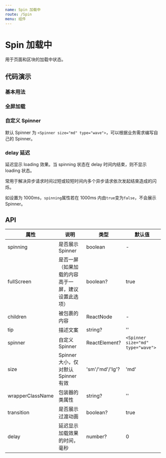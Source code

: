 ```yaml
---
name: Spin 加载中
route: /Spin
menu: 组件
---
```






# Spin 加载中

用于页面和区块的加载中状态。

## 代码演示

### 基本用法

<CodeBox code={BasicDemoCode}>
  <BasicDemo></BasicDemo>
</CodeBox>

### 全屏加载

<CodeBox code={FullDemoCode} title="全屏加载" desc="全局loading时使用">
  <FullDemo></FullDemo>
</CodeBox>

### 自定义 Spinner

默认 Spinner 为 `<Spinner size="md" type="wave">`，可以根据业务需求编写自己的 Spinner。

<CodeBox code={CustomizeDemoCode} title="更换Spinner">
  <CustomizeDemo></CustomizeDemo>
</CodeBox>

### delay 延迟

延迟显示 loading 效果。当 spinning 状态在 delay 时间内结束，则不显示 loading 状态。

常用于解决异步请求时间过短或较短时间内多个异步请求依次发起结束造成的闪烁。

如设置为 1000ms，`spinning`属性若在 1000ms 内由`true`变为`false`，不会展示 Spinner。

## API

| 属性             | 说明                                               | 类型            | 默认值                            |
| ---------------- | -------------------------------------------------- | --------------- | --------------------------------- |
| spinning         | 是否展示 Spinner                                   | boolean         | -                                 |
| fullScreen       | 是否一屏（如果加载的内容高于一屏，建议设置此选项） | boolean?        | true                              |
| children         | 被包裹的内容                                       | ReactNode       | -                                 |
| tip              | 描述文案                                           | string?         | ''                                |
| spinner          | 自定义 Spinner                                     | ReactElement?   | `<Spinner size="md" type="wave">` |
| size             | Spinner 大小，仅对默认 Spinner 有效                | 'sm'/'md'/'lg'? | 'md'                              |
| wrapperClassName | 包装器的类属性                                     | string?         | ''                                |
| transition       | 是否展示过渡动画                                   | boolean?        | true                              |
| delay            | 延迟显示加载效果的时间，毫秒                       | number?         | 0                                 |
